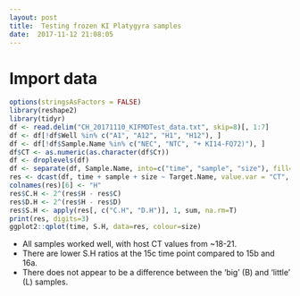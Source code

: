 ```yaml
---
layout: post
title:  Testing frozen KI Platygyra samples
date:  2017-11-12 21:08:05
---
```


# Import data
```r
options(stringsAsFactors = FALSE)
library(reshape2)
library(tidyr)
df <- read.delim("CH_20171110_KIFMDTest_data.txt", skip=8)[, 1:7]
df <- df[!df$Well %in% c("A1", "A12", "H1", "H12"), ]
df <- df[!df$Sample.Name %in% c("NEC", "NTC", "+ KI14-FQ72)"), ]
df$CT <- as.numeric(as.character(df$Cт))
df <- droplevels(df)
df <- separate(df, Sample.Name, into=c("time", "sample", "size"), fill="right")
res <- dcast(df, time + sample + size ~ Target.Name, value.var = "CT", fun.aggregate=mean)
colnames(res)[6] <- "H"
res$C.H <- 2^(res$H - res$C)
res$D.H <- 2^(res$H - res$D)
res$S.H <- apply(res[, c("C.H", "D.H")], 1, sum, na.rm=T)
print(res, digits=3)
ggplot2::qplot(time, S.H, data=res, colour=size)
```

* All samples worked well, with host CT values from ~18-21.  
* There are lower S.H ratios at the 15c time point compared to 15b and 16a.  
* There does not appear to be a difference between the 'big' (B) and 'little' (L) samples.  



